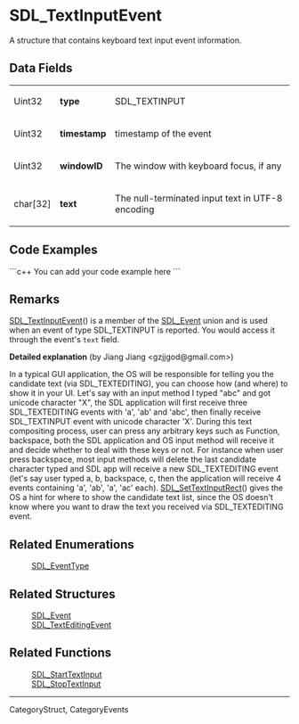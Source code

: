 <!-- pragma section-numbers off -->
<!-- pragma disable-camelcase -->
= SDL_TextInputEvent =
A structure that contains keyboard text input event information.


== Data Fields ==
{|
|Uint32 
|'''type''' 
|SDL_TEXTINPUT 
|-
|Uint32
|'''timestamp'''
|timestamp of the event
|-
|Uint32 
|'''windowID''' 
|The window with keyboard focus, if any 
|-
|char[32] 
|'''text''' 
|The null-terminated input text in UTF-8 encoding 
|}

== Code Examples ==
```c++
You can add your code example here
```

== Remarks ==
[[SDL_TextInputEvent]]() is a member of the [[SDL_Event]] union and is used when an event of type SDL_TEXTINPUT is reported. You would access it through the event's <code>text</code> field.

'''Detailed explanation''' (by Jiang Jiang <gzjjgod@gmail.com>)

In a typical GUI application, the OS will be responsible for telling
you the candidate text (via SDL_TEXTEDITING), you can choose how (and
where) to show it in your UI.
Let's say with an input method I typed "abc" and got unicode character
"X", the SDL application will first receive three SDL_TEXTEDITING
events with 'a', 'ab' and 'abc', then finally receive SDL_TEXTINPUT
event with unicode character 'X'.
During this text compositing process, user can press any arbitrary
keys such as Function, backspace, both the SDL application and OS
input method will receive it and decide whether to deal with these
keys or not. For instance when user press backspace, most input
methods will delete the last candidate character typed and SDL app
will receive a new SDL_TEXTEDITING event (let's say user typed a, b,
backspace, c, then the application will receive 4 events containing
'a', 'ab', 'a', 'ac' each).
[[SDL_SetTextInputRect]]() gives the OS a hint for where to show the
candidate text list, since the OS doesn't know where you want to draw
the text you received via SDL_TEXTEDITING event.




== Related Enumerations ==
: [[SDL_EventType]]

== Related Structures ==
: [[SDL_Event]]
: [[SDL_TextEditingEvent]]

== Related Functions ==
: [[SDL_StartTextInput]]
: [[SDL_StopTextInput]]

----
CategoryStruct, CategoryEvents
